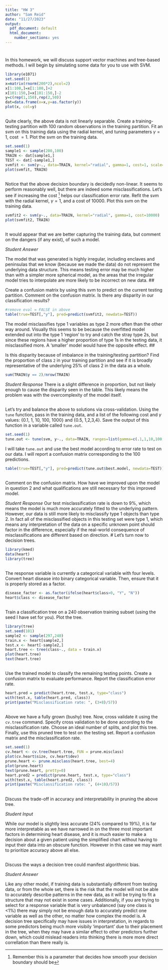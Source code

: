 ---
title: "HW 3"
author: "Sam Reid"
date: "11/27/2023"
output:
  pdf_document: default
  html_document:
    number_sections: yes
---

# 

In this homework, we will discuss support vector machines and tree-based methods.  I will begin by simulating some data for you to use with SVM. 

```{r}
library(e1071)
set.seed(1) 
x=matrix(rnorm(200*2),ncol=2)
x[1:100,]=x[1:100,]+2
x[101:150,]=x[101:150,]-2
y=c(rep(1,150),rep(2,50))
dat=data.frame(x=x,y=as.factor(y))
plot(x, col=y)

```


##

Quite clearly, the above data is not linearly separable.  Create a training-testing partition with 100 random observations in the training partition.  Fit an svm on this training data using the radial kernel, and tuning parameters $\gamma=1$, cost $=1$.  Plot the svm on the training data.  

```{r warning=FALSE}
set.seed(1) 
sample1 <- sample(200,100)
TRAIN <- dat[sample1,]
TEST <- dat[-sample1,]
svmfit <- svm(y~., data=TRAIN, kernel="radial", gamma=1, cost=1, scale="False")
plot(svmfit, TRAIN)
```

##

Notice that the above decision boundary is decidedly non-linear.  It seems to perform reasonably well, but there are indeed some misclassifications.  Let's see if increasing the cost ^[Remember this is a parameter that decides how smooth your decision boundary should be] helps our classification error rate.  Refit the svm with the radial kernel, $\gamma=1$, and a cost of 10000.  Plot this svm on the training data. 

```{r}
svmfit2 <- svm(y~., data=TRAIN, kernel="radial", gamma=1, cost=10000)
plot(svmfit2, TRAIN)
```

##

It would appear that we are better capturing the training data, but comment on the dangers (if any exist), of such a model. 

*Student Answer*

The model that was generated is highly irregular, including enclaves and peninsulas that we know (because we made the data) do not represent the underlying data structure. This means testing error may be much higher than with a simpler more spherical model, as the areas that the irregular model tries to interpolate are more likely to be incorrect on new data.
##

Create a confusion matrix by using this svm to predict on the current testing partition.  Comment on the confusion matrix.  Is there any disparity in our classification results?    

```{r}
#remove eval = FALSE in above
table(true=TEST[,"y"], pred=predict(svmfit2, newdata=TEST))
```

The model misclassifies type 1 variables as type 2 more often than the other way around. Visually this seems to be because the overfitted model extended out into the type 1 'region' to try and catch the stray type 2s, but since these regions have a higher proportion of type 1s in the testing data, it misclassified more. A 'smaller' model would have the opposite effect.
##

Is this disparity because of imbalance in the training/testing partition?  Find the proportion of class `2` in your training partition and see if it is broadly representative of the underlying 25\% of class 2 in the data as a whole.  

```{r}
sum(TRAIN$y == 2)/nrow(TRAIN)

```

*Student Response*
There is a slight difference in proportion, but not likely enough to cause the disparity seen in the table. This likely means the problem was with the overcomplexity of the model itself.

##

Let's try and balance the above to solutions via cross-validation.  Using the `tune` function, pass in the training data, and a list of the following cost and $\gamma$ values: {0.1, 1, 10, 100, 1000} and {0.5, 1,2,3,4}.  Save the output of this function in a variable called `tune.out`.  

```{r}

set.seed(1)
tune.out <- tune(svm, y~., data=TRAIN, ranges=list(gamma=c(.1,1,10,100,1000), cost=c(.5,1,2,3,4)))

```

I will take `tune.out` and use the best model according to error rate to test on our data.  I will report a confusion matrix corresponding to the 100 predictions.  


```{r}
table(true=TEST[,"y"], pred=predict(tune.out$best.model, newdata=TEST))
```

##

Comment on the confusion matrix.  How have we improved upon the model in question 2 and what qualifications are still necessary for this improved model.  

*Student Response*
Our test misclassification rate is down to 9%, which means the model is much more accurately fitted to the underlying pattern. However, our data is still more likely to misclassify type 1 objects than type 2. In fact all of the misclassified objects in this testing set were type 1, which means any interpretation of the data on a specific unknown point should factor in the difference, especially if the real-world consequence of misclassifications are different based on direction.
# 
Let's turn now to decision trees.  

```{r}

library(kmed)
data(heart)
library(tree)

```

## 

The response variable is currently a categorical variable with four levels.  Convert heart disease into binary categorical variable.  Then, ensure that it is properly stored as a factor. 

```{r}
disease_factor <- as.factor(ifelse(heart$class>0, "Y", "N"))
heart$class <- disease_factor

```

## 

Train a classification tree on a 240 observation training subset (using the seed I have set for you).  Plot the tree.  

```{r}
library(tree)
set.seed(101)
sample2 <- sample(297,240)
train.x <- heart[sample2,]
test.x <- heart[-sample2,]
heart.tree <- tree(class~., data = train.x)
plot(heart.tree)
text(heart.tree)
```


## 

Use the trained model to classify the remaining testing points.  Create a confusion matrix to evaluate performance.  Report the classification error rate.  

```{r}

heart.pred = predict(heart.tree, test.x, type="class")
with(test.x, table(heart.pred, class))
print(paste("Misclassification rate: ", (3+8)/57))
```

##  

Above we have a fully grown (bushy) tree.  Now, cross validate it using the `cv.tree` command.  Specify cross validation to be done according to the misclassification rate.  Choose an ideal number of splits, and plot this tree.  Finally, use this pruned tree to test on the testing set.  Report a confusion matrix and the misclassification rate.  

```{r}
set.seed(1)
cv.heart <- cv.tree(heart.tree, FUN = prune.misclass)
plot(cv.heart$size, cv.heart$dev)
prune.heart <- prune.misclass(heart.tree, best=4)
plot(prune.heart)
text(prune.heart, pretty=0)
heart.pred2 = predict(prune.heart, test.x, type="class")
with(test.x, table(heart.pred2, class))
print(paste("Misclassification rate: ", (4+10)/57))
```


##

Discuss the trade-off in accuracy and interpretability in pruning the above tree. 

*Student Input *

While our model is slightly less accurate (24% compared to 19%), it is far more interpretable as we have narrowed in on the three most important factors in determining heart disease, and it is much easier to make a decision about a given patient using the simplified chart without having to input their data into an obscure function. However in this case we may want to prioritize accuracy above all else.

## 

Discuss the ways a decision tree could manifest algorithmic bias.  

*Student Answer*

Like any other model, if training data is substantially different from testing data, or from the whole set, there is the risk that the model will not be able to accurately describe patterns in the new data, as it will be trying to fit a structure that may not exist in some cases. Additionally, if you are trying to select for a response variable that is very unbalanced (say one class is <1%) there may simply not be enough data to accurately predict one variable as well as the other, no matter how complex the model is. A decision tree specifically may have issues in interpretation, in regards to some predictors being much more visibily 'important' due to their placement in the tree, when they may have a similar effect to other predictors further down, which could mislead readers into thinking there is more more direct correllation than there really is.